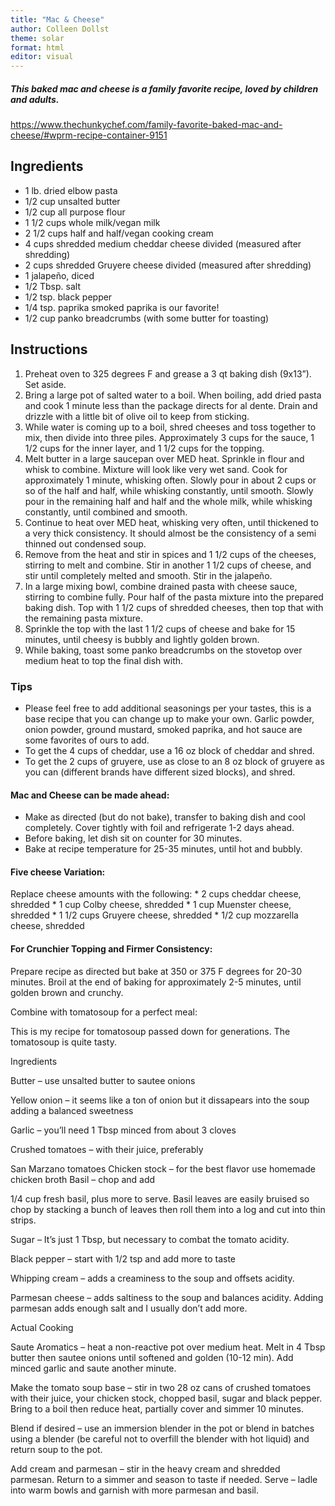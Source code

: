 ```yaml
---
title: "Mac & Cheese"
author: Colleen Dollst
theme: solar
format: html
editor: visual
---
```


##### This baked mac and cheese is a family favorite recipe, loved by children and adults.

<https://www.thechunkychef.com/family-favorite-baked-mac-and-cheese/#wprm-recipe-container-9151>

## Ingredients

-   1 lb. dried elbow pasta
-   1/2 cup unsalted butter
-   1/2 cup all purpose flour
-   1 1/2 cups whole milk/vegan milk
-   2 1/2 cups half and half/vegan cooking cream
-   4 cups shredded medium cheddar cheese divided (measured after shredding)
-   2 cups shredded Gruyere cheese divided (measured after shredding)
-   1 jalapeño, diced
-   1/2 Tbsp. salt
-   1/2 tsp. black pepper
-   1/4 tsp. paprika smoked paprika is our favorite!
-   1/2 cup panko breadcrumbs (with some butter for toasting)

## Instructions

1.  Preheat oven to 325 degrees F and grease a 3 qt baking dish (9x13"). Set aside.
2.  Bring a large pot of salted water to a boil. When boiling, add dried pasta and cook 1 minute less than the package directs for al dente. Drain and drizzle with a little bit of olive oil to keep from sticking.
3.  While water is coming up to a boil, shred cheeses and toss together to mix, then divide into three piles. Approximately 3 cups for the sauce, 1 1/2 cups for the inner layer, and 1 1/2 cups for the topping.
4.  Melt butter in a large saucepan over MED heat. Sprinkle in flour and whisk to combine. Mixture will look like very wet sand. Cook for approximately 1 minute, whisking often. Slowly pour in about 2 cups or so of the half and half, while whisking constantly, until smooth. Slowly pour in the remaining half and half and the whole milk, while whisking constantly, until combined and smooth.
5.  Continue to heat over MED heat, whisking very often, until thickened to a very thick consistency. It should almost be the consistency of a semi thinned out condensed soup.
6.  Remove from the heat and stir in spices and 1 1/2 cups of the cheeses, stirring to melt and combine. Stir in another 1 1/2 cups of cheese, and stir until completely melted and smooth. Stir in the jalapeño.
7.  In a large mixing bowl, combine drained pasta with cheese sauce, stirring to combine fully. Pour half of the pasta mixture into the prepared baking dish. Top with 1 1/2 cups of shredded cheeses, then top that with the remaining pasta mixture.
8.  Sprinkle the top with the last 1 1/2 cups of cheese and bake for 15 minutes, until cheesy is bubbly and lightly golden brown.
9.  While baking, toast some panko breadcrumbs on the stovetop over medium heat to top the final dish with.

### Tips

-   Please feel free to add additional seasonings per your tastes, this is a base recipe that you can change up to make your own. Garlic powder, onion powder, ground mustard, smoked paprika, and hot sauce are some favorites of ours to add.
-   To get the 4 cups of cheddar, use a 16 oz block of cheddar and shred.
-   To get the 2 cups of gruyere, use as close to an 8 oz block of gruyere as you can (different brands have different sized blocks), and shred.

#### Mac and Cheese can be made ahead:

-   Make as directed (but do not bake), transfer to baking dish and cool completely. Cover tightly with foil and refrigerate 1-2 days ahead.\
-   Before baking, let dish sit on counter for 30 minutes.
-   Bake at recipe temperature for 25-35 minutes, until hot and bubbly.

#### Five cheese Variation:

Replace cheese amounts with the following: \* 2 cups cheddar cheese, shredded \* 1 cup Colby cheese, shredded \* 1 cup Muenster cheese, shredded \* 1 1/2 cups Gruyere cheese, shredded \* 1/2 cup mozzarella cheese, shredded

#### For Crunchier Topping and Firmer Consistency:

Prepare recipe as directed but bake at 350 or 375 F degrees for 20-30 minutes. Broil at the end of baking for approximately 2-5 minutes, until golden brown and crunchy.

Combine with tomatosoup for a perfect meal:

This is my recipe for tomatosoup passed down for generations. The tomatosoup is quite tasty.

Ingredients

Butter – use unsalted butter to sautee onions

Yellow onion – it seems like a ton of onion but it dissapears into the soup adding a balanced sweetness

Garlic – you'll need 1 Tbsp minced from about 3 cloves

Crushed tomatoes – with their juice, preferably

San Marzano tomatoes Chicken stock – for the best flavor use homemade chicken broth Basil – chop and add

1/4 cup fresh basil, plus more to serve. Basil leaves are easily bruised so chop by stacking a bunch of leaves then roll them into a log and cut into thin strips.

Sugar – It's just 1 Tbsp, but necessary to combat the tomato acidity.

Black pepper – start with 1/2 tsp and add more to taste

Whipping cream – adds a creaminess to the soup and offsets acidity.

Parmesan cheese – adds saltiness to the soup and balances acidity. Adding parmesan adds enough salt and I usually don't add more.

Actual Cooking

Saute Aromatics – heat a non-reactive pot over medium heat. Melt in 4 Tbsp butter then sautee onions until softened and golden (10-12 min). Add minced garlic and saute another minute.

Make the tomato soup base – stir in two 28 oz cans of crushed tomatoes with their juice, your chicken stock, chopped basil, sugar and black pepper. Bring to a boil then reduce heat, partially cover and simmer 10 minutes.

Blend if desired – use an immersion blender in the pot or blend in batches using a blender (be careful not to overfill the blender with hot liquid) and return soup to the pot.

Add cream and parmesan – stir in the heavy cream and shredded parmesan. Return to a simmer and season to taste if needed. Serve – ladle into warm bowls and garnish with more parmesan and basil.
